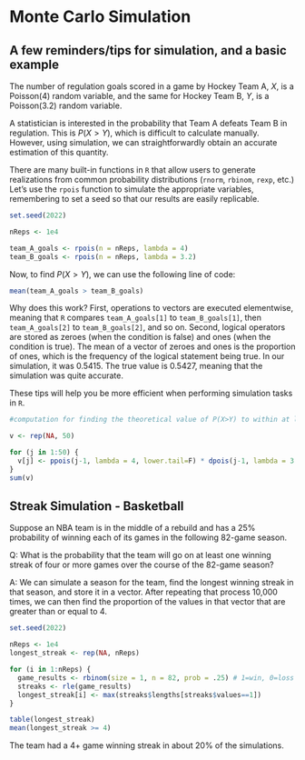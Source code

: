 # Monte Carlo Simulation
 
## A few reminders/tips for simulation, and a basic example

The number of regulation goals scored in a game by Hockey Team A, $X$, is a Poisson(4) random variable, and the same for Hockey Team B, $Y$, is a Poisson(3.2) random variable.

A statistician is interested in the probability that Team A defeats Team B in regulation. This is $P(X > Y)$, which is difficult to calculate manually. However, using simulation, we can straightforwardly obtain an accurate estimation of this quantity.

There are many built-in functions in `R` that allow users to generate realizations from common probability distributions (`rnorm`, `rbinom`, `rexp`, etc.) Let's use the `rpois` function to simulate the appropriate variables, remembering to set a seed so that our results are easily replicable.
 
```r
set.seed(2022)

nReps <- 1e4

team_A_goals <- rpois(n = nReps, lambda = 4)
team_B_goals <- rpois(n = nReps, lambda = 3.2)
```

Now, to find $P(X > Y)$, we can use the following line of code:

```r
mean(team_A_goals > team_B_goals)
```

Why does this work? First, operations to vectors are executed elementwise, meaning that `R` compares `team_A_goals[1]` to `team_B_goals[1]`, then `team_A_goals[2]` to `team_B_goals[2]`, and so on. Second, logical operators are stored as zeroes (when the condition is false) and ones (when the condition is true). The mean of a vector of zeroes and ones is the proportion of ones, which is the frequency of the logical statement being true. In our simulation, it was 0.5415. The true value is 0.5427, meaning that the simulation was quite accurate.

These tips will help you be more efficient when performing simulation tasks in `R`.

```r
#computation for finding the theoretical value of P(X>Y) to within at least 7 decimal points. There's probably an easier way to do this.

v <- rep(NA, 50)

for (j in 1:50) {
  v[j] <- ppois(j-1, lambda = 4, lower.tail=F) * dpois(j-1, lambda = 3.2)
}
sum(v)
```

## Streak Simulation - Basketball

Suppose an NBA team is in the middle of a rebuild and has a 25% probability of winning each of its games in the following 82-game season.

Q: What is the probability that the team will go on at least one winning streak of four or more games over the course of the 82-game season?

A: We can simulate a season for the team, find the longest winning streak in that season, and store it in a vector. After repeating that process 10,000 times, we can then find the proportion of the values in that vector that are greater than or equal to 4.

```r
set.seed(2022)

nReps <- 1e4
longest_streak <- rep(NA, nReps)

for (i in 1:nReps) {
  game_results <- rbinom(size = 1, n = 82, prob = .25) # 1=win, 0=loss
  streaks <- rle(game_results)
  longest_streak[i] <- max(streaks$lengths[streaks$values==1])
}

table(longest_streak)
mean(longest_streak >= 4)
```

<!-- https://stackoverflow.com/questions/28731582/maximum-consecutive-repeats-in-a-vector-in-r -->

The team had a 4+ game winning streak in about 20% of the simulations. 
